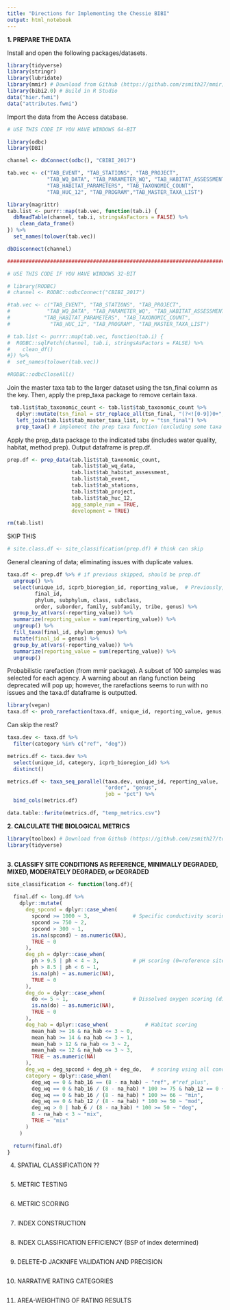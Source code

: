 ```yaml
---
title: "Directions for Implementing the Chessie BIBI"
output: html_notebook
---
```


**1. PREPARE THE DATA**

Install and open the following packages/datasets.
```r
library(tidyverse)
library(stringr)
library(lubridate)
library(mmir) # Download from Github (https://github.com/zsmith27/mmir), then use devtools::install_github("InterstateCommissionPotomacRiverBasin /mmir", ref = "dev", force = TRUE, quiet = TRUE)
library(bibi2.0) # Build in R Studio
data("hier.fwmi")
data("attributes.fwmi")
```
Import the data from the Access database.
```r

# USE THIS CODE IF YOU HAVE WINDOWS 64-BIT

library(odbc)
library(DBI)

channel <- dbConnect(odbc(), "CBIBI_2017")

tab.vec <- c("TAB_EVENT", "TAB_STATIONS", "TAB_PROJECT",
             "TAB_WQ_DATA", "TAB_PARAMETER_WQ", "TAB_HABITAT_ASSESSMENT",
             "TAB_HABITAT_PARAMETERS", "TAB_TAXONOMIC_COUNT",
             "TAB_HUC_12", "TAB_PROGRAM","TAB_MASTER_TAXA_LIST")

library(magrittr) 
tab.list <- purrr::map(tab.vec, function(tab.i) {
  dbReadTable(channel, tab.i, stringsAsFactors = FALSE) %>% 
    clean_data_frame()
}) %>% 
  set_names(tolower(tab.vec))

dbDisconnect(channel)

###########################################################################################

# USE THIS CODE IF YOU HAVE WINDOWS 32-BIT

# library(RODBC)
# channel <- RODBC::odbcConnect("CBIBI_2017")

#tab.vec <- c("TAB_EVENT", "TAB_STATIONS", "TAB_PROJECT",
#            "TAB_WQ_DATA", "TAB_PARAMETER_WQ", "TAB_HABITAT_ASSESSMENT",
#           "TAB_HABITAT_PARAMETERS", "TAB_TAXONOMIC_COUNT",
#             "TAB_HUC_12", "TAB_PROGRAM", "TAB_MASTER_TAXA_LIST")

# tab.list <- purrr::map(tab.vec, function(tab.i) {
#  RODBC::sqlFetch(channel, tab.i, stringsAsFactors = FALSE) %>% 
#    clean_df()
#}) %>% 
#  set_names(tolower(tab.vec))

#RODBC::odbcCloseAll()

```
Join the master taxa tab to the larger dataset using the tsn_final column as the key. Then, apply the prep_taxa package to remove certain taxa.
```r
 tab.list$tab_taxonomic_count <- tab.list$tab_taxonomic_count %>% 
   dplyr::mutate(tsn_final = str_replace_all(tsn_final, "(?<![0-9])0+", "")) %>% # in tsn_final, if there are 1 or more 0s not preceded by a 0-9, replace with " "
   left_join(tab.list$tab_master_taxa_list, by = "tsn_final") %>% 
   prep_taxa() # implement the prep taxa function (excluding some taxa and rolling up some)
```
Apply the prep_data package to the indicated tabs (includes water quality, habitat, method prep). Output dataframe is prep.df.
```r
prep.df <- prep_data(tab.list$tab_taxonomic_count,
                     tab.list$tab_wq_data,
                     tab.list$tab_habitat_assessment,
                     tab.list$tab_event,
                     tab.list$tab_stations,
                     tab.list$tab_project,
                     tab.list$tab_huc_12,
                     agg_sample_num = TRUE,
                     development = TRUE)

rm(tab.list)
```
SKIP THIS
```r
# site.class.df <- site_classification(prep.df) # think can skip
```
General cleaning of data; eliminating issues with duplicate values.
```r
taxa.df <- prep.df %>% # if previous skipped, should be prep.df
  ungroup() %>% 
  select(unique_id, icprb_bioregion_id, reporting_value,  # Previously, "category" was located as the second object, but as it was a product of the previous code, delete
         final_id, 
         phylum, subphylum, class, subclass,
         order, suborder, family, subfamily, tribe, genus) %>% 
  group_by_at(vars(-reporting_value)) %>% 
  summarize(reporting_value = sum(reporting_value)) %>% 
  ungroup() %>% 
  fill_taxa(final_id, phylum:genus) %>% 
  mutate(final_id = genus) %>% 
  group_by_at(vars(-reporting_value)) %>% 
  summarize(reporting_value = sum(reporting_value)) %>% 
  ungroup()
```
Probabilistic rarefaction (from mmir package). A subset of 100 samples was selected for each agency. A warning about an rlang function being deprecated will
pop up; however, the rarefactions seems to run with no issues and the taxa.df dataframe is outputted.
```r
library(vegan)
taxa.df <- prob_rarefaction(taxa.df, unique_id, reporting_value, genus, 100)
```
Can skip the rest?

```r
taxa.dev <- taxa.df %>% 
  filter(category %in% c("ref", "deg"))

metrics.df <- taxa.dev %>% 
  select(unique_id, category, icprb_bioregion_id) %>% 
  distinct()

metrics.df <- taxa_seq_parallel(taxa.dev, unique_id, reporting_value,
                                "order", "genus",
                                job = "pct") %>% 
  bind_cols(metrics.df)
```

```r

data.table::fwrite(metrics.df, "temp_metrics.csv")
```
**2. CALCULATE THE BIOLOGICAL METRICS**
```r
library(toolbox) # Download from Github (https://github.com/zsmith27/toolbox), then use: devtools::install_github("zsmith27/toolbox")
library(tidyverse)



```
**3. CLASSIFY SITE CONDITIONS AS REFERENCE, MINIMALLY DEGRADED, MIXED, MODERATELY DEGRADED, or DEGRADED**
```r
site_classification <- function(long.df){
  
  final.df <- long.df %>%
    dplyr::mutate(
      deg_spcond = dplyr::case_when(
        spcond >= 1000 ~ 3,              # Specific conductivity scoring (0=reference site)
        spcond >= 750 ~ 2,
        spcond > 300 ~ 1,
        is.na(spcond) ~ as.numeric(NA),
        TRUE ~ 0
      ),
      deg_ph = dplyr::case_when(
        ph > 9.5 | ph < 4 ~ 3,           # pH scoring (0=reference site)
        ph > 8.5 | ph < 6 ~ 1,
        is.na(ph) ~ as.numeric(NA),
        TRUE ~ 0
      ),
      deg_do = dplyr::case_when(
        do <= 5 ~ 1,                     # Dissolved oxygen scoring (different scoring than 0=reference)
        is.na(do) ~ as.numeric(NA),
        TRUE ~ 0
      ),
      deg_hab = dplyr::case_when(            # Habitat scoring
        mean_hab >= 16 & na_hab <= 3 ~ 0,    
        mean_hab >= 14 & na_hab <= 3 ~ 1,
        mean_hab > 12 & na_hab <= 3 ~ 2,
        mean_hab <= 12 & na_hab <= 3 ~ 3,
        TRUE ~ as.numeric(NA)
      ),
      deg_wq = deg_spcond + deg_ph + deg_do,   # scoring using all conditions
      category = dplyr::case_when(
        deg_wq == 0 & hab_16 == (8 - na_hab) ~ "ref", #"ref_plus",
        deg_wq == 0 & hab_16 / (8 - na_hab) * 100 >= 75 & hab_12 == 0 ~ "ref",
        deg_wq == 0 & hab_16 / (8 - na_hab) * 100 >= 66 ~ "min",
        deg_wq == 0 & hab_12 / (8 - na_hab) * 100 >= 50 ~ "mod",
        deg_wq > 0 | hab_6 / (8 - na_hab) * 100 >= 50 ~ "deg",
        8 - na_hab < 3 ~ "mix",
        TRUE ~ "mix"
      )
    )

  return(final.df)
}
```
4. SPATIAL CLASSIFICATION ??
```r

```
5. METRIC TESTING
```r

```
6. METRIC SCORING
```r

```
7. INDEX CONSTRUCTION
```r

```
8. INDEX CLASSIFICATION EFFICIENCY (BSP of index determined)
```r

```
9. DELETE-D JACKNIFE VALIDATION AND PRECISION
```r

```
10. NARRATIVE RATING CATEGORIES
```r

```
11. AREA-WEIGHTING OF RATING RESULTS
```r

```
